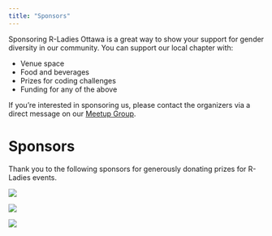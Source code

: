```yaml
---
title: "Sponsors"
---
```


Sponsoring R-Ladies Ottawa is a great way to show your support for gender diversity in our community. You can support our local chapter with:

* Venue space
* Food and beverages
* Prizes for coding challenges
* Funding for any of the above

If you're interested in sponsoring us, please contact the organizers via a direct message on our [Meetup Group](https://www.meetup.com/rladies-ottawa/).

# Sponsors

Thank you to the following sponsors for generously donating prizes for R-Ladies events.

:::{.grid}
::::{.g-col-4}
![](images/maker_house_logo.png)
::::
::::{.g-col-4}
![](images/posit_logo.png)
::::
::::{.g-col-4}
![](images/no_starch_press_logo.png)
::::
:::

